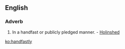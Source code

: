 ==English==

===Adverb===
{{head|en|adverb}}

# {{obsolete}} In a handfast or publicly pledged manner. - [[Holinshed]]

[[ko:handfastly]]